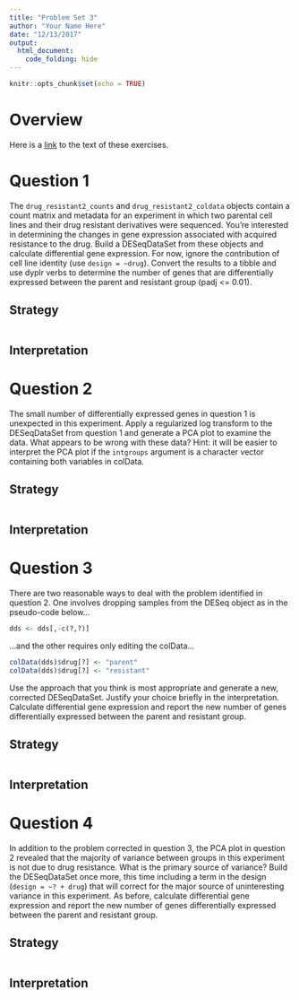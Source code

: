 ```yaml
---
title: "Problem Set 3"
author: "Your Name Here"
date: "12/13/2017"
output:
  html_document:
    code_folding: hide
---
```


```r
knitr::opts_chunk$set(echo = TRUE)
```

# Overview

Here is a [link](https://raw.githubusercontent.com/rnabioco/eda/master/vignettes/exercises-5.Rmd) to the text of these exercises.

# Question 1

The `drug_resistant2_counts` and `drug_resistant2_coldata` objects contain a count matrix and metadata for an experiment in which two parental cell lines and their drug resistant derivatives were sequenced. You're interested in determining the changes in gene expression associated with acquired resistance to the drug. Build a DESeqDataSet from these objects and calculate differential gene expression. For now, ignore the contribution of cell line identity (use `design = ~drug`). Convert the results to a tibble and use dyplr verbs to determine the number of genes that are differentially expressed between the parent and resistant group (padj <= 0.01).

## Strategy

```r

```

## Interpretation

# Question 2

The small number of differentially expressed genes in question 1 is unexpected in this experiment. Apply a regularized log transform to the DESeqDataSet from question 1 and generate a PCA plot to examine the data. What appears to be wrong with these data? Hint: it will be easier to interpret the PCA plot if the `intgroups` argument is a character vector containing both variables in colData.

## Strategy

```r

```

## Interpretation

# Question 3

There are two reasonable ways to deal with the problem identified in question 2. One involves dropping samples from the DESeq object as in the pseudo-code below...
``` r
dds <- dds[,-c(?,?)]
```
...and the other requires only editing the colData...
``` r
colData(dds)$drug[?] <- "parent"
colData(dds)$drug[?] <- "resistant"
```
Use the approach that you think is most appropriate and generate a new, corrected DESeqDataSet. Justify your choice briefly in the interpretation. Calculate differential gene expression and report the new number of genes differentially expressed between the parent and resistant group.

## Strategy

```r

```

## Interpretation

# Question 4

In addition to the problem corrected in question 3, the PCA plot in question 2 revealed that the majority of variance between groups in this experiment is not due to drug resistance. What is the primary source of variance? Build the DESeqDataSet once more, this time including a term in the design (`design = ~? + drug`) that will correct for the major source of uninteresting variance in this experiment. As before, calculate differential gene expression and report the new number of genes differentially expressed between the parent and resistant group.

## Strategy

```r

```

## Interpretation
